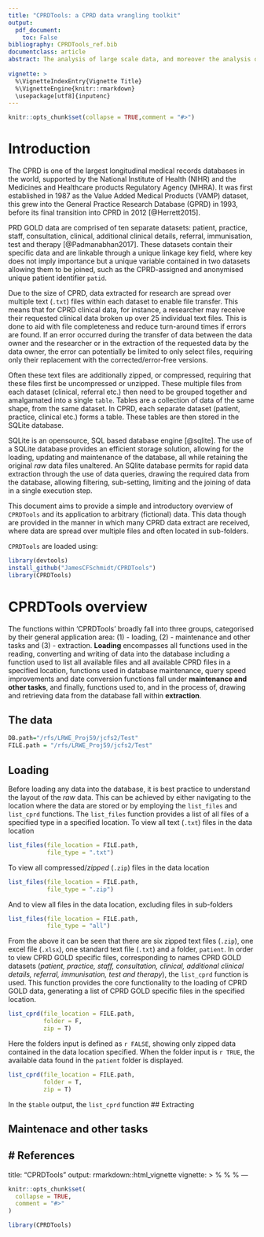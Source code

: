 ```yaml
---
title: "CPRDTools: a CPRD data wrangling toolkit"
output: 
  pdf_document:
    toc: False
bibliography: CPRDTools_ref.bib
documentclass: article
abstract: The analysis of large scale data, and moreover the analysis of large scale electronic health records data is become more commonplace. The ease and ability of modern data generation and capture means there is the potential across almost all industries to capture more data now, than ever before and that equates to large data resources, with CPRD no exception. These large data resources, as attractive and appealing as they may be to researchers, pose a significant problem - how to manage all that data? CPRDTools is a collection of wrapper R functions intended to simplify the loading, extraction and management of Clinical Practice Research Datalink (CPRD) GOLD specific and associated electgronic health records data. Allowing for the loading of CPRD and non-CPRD data into a SQLite based database, providing an efficient, secure and updatable repository for the data, keeing the origional source files intact. Through data queries, user-defined data are drawn allowing for subsetting, joining and filtering in a signle step, creating alaysis ready data.
    
vignette: >
  %\VignetteIndexEntry{Vignette Title}
  %\VignetteEngine{knitr::rmarkdown}
  \usepackage[utf8]{inputenc}
---
```


```r
knitr::opts_chunk$set(collapse = TRUE,comment = "#>")
```

# Introduction

The CPRD is one of the largest longitudinal medical records databases in the world, supported by the National Institute of Health (NIHR) and the Medicines and Healthcare products Regulatory Agency (MHRA). It was first established in 1987 as the Value Added Medical Products (VAMP) dataset, this grew into the General Practice Research Database (GPRD) in 1993, before its final transition into CPRD in 2012 [@Herrett2015].

PRD GOLD data are comprised of ten separate datasets: patient, practice, staff, consultation, clinical, additional clinical details, referral, immunisation, test and therapy [@Padmanabhan2017]. These datasets contain their specific data and are linkable through a unique linkage key field, where key does not imply importance but a unique variable contained in two datasets allowing them to be joined, such as the CPRD-assigned and anonymised unique patient identifier `patid`.

Due to the size of CPRD, data extracted for research are spread over multiple text (`.txt`) files within each dataset to enable file transfer. This means that for CPRD clinical data, for instance, a researcher may receive their requested clinical data broken up over 25 individual text files. This is done to aid with file completeness and reduce turn-around times if errors are found. If an error occurred during the transfer of data between the data owner and the researcher or in the extraction of the requested data by the data owner, the error can potentially be limited to only select files, requiring only their replacement with the corrected/error-free versions. 

Often these text files are additionally zipped, or compressed, requiring that these files first be uncompressed or unzipped. These multiple files from each dataset (clinical, referral etc.) then need to be grouped together and amalgamated into a single `table`. Tables are a collection of data of the same shape, from the same dataset. In CPRD, each separate dataset (patient, practice, clinical etc.) forms a table. These tables are then stored in the SQLite database.

SQLite is an opensource, SQL based database engine [@sqlite]. The use of a SQLite database provides an efficient storage solution, allowing for the loading, updating and maintenance of the database, all while retaining the original *raw* data files unaltered. An SQlite database permits for rapid data extraction through the use of data queries, drawing the required data from the database, allowing filtering, sub-setting, limiting and the joining of data in a single execution step.   

This document aims to provide a simple and introductory overview of `CPRDTools` and its application to arbitrary (fictional) data. This data though are provided in the manner in which many CPRD data extract are received, where data are spread over multiple files and often located in sub-folders.

`CPRDTools` are loaded using:
```r
library(devtools)
install_github("JamesCFSchmidt/CPRDTools")
library(CPRDTools)
```

# CPRDTools overview

The functions within 'CPRDTools' broadly fall into three groups, categorised by their general application area: (1) - loading, (2) - maintenance and other tasks and (3) - extraction. **Loading** encompasses all functions used in the reading, converting and writing of data into the database including a function used to list all available files and all available CPRD files in a specified location, functions used in database maintenance, query speed improvements and date conversion functions fall under **maintenance and other tasks**, and finally, functions used to, and in the process of, drawing and retrieving data from the database fall within **extraction**.

## The data

```r
DB.path="/rfs/LRWE_Proj59/jcfs2/Test"
FILE.path = "/rfs/LRWE_Proj59/jcfs2/Test"
```

## Loading
Before loading any data into the database, it is best practice to understand the layout of the *raw* data. This can be achieved by either navigating to the location where the data are stored or by employing the `list_files` and `list_cprd` functions. 
The `list_files` function provides a list of all files of a specified type in a specified location. To view all text (`.txt`) files in the data location
```r
list_files(file_location = FILE.path,
           file_type = ".txt")
```
To view all compressed/*zipped* (`.zip`) files in the data location
```r
list_files(file_location = FILE.path,
           file_type = ".zip")
```           
And to view all files in the data location, excluding files in sub-folders
```r
list_files(file_location = FILE.path,
           file_type = "all")
```

From the above it can be seen that there are six zipped text files (`.zip`), one excel file (`.xlsx`), one standard text file (`.txt`) and a folder, `patient`.
In order to view CPRD GOLD specific files, corresponding to names CPRD GOLD datasets (*patient, practice, staff, consultation, clinical, additional clinical details, referral, immunisation, test and therapy*), the `list_cprd` function is used. This function provides the core functionality to the loading of CPRD GOLD data, generating a list of CPRD GOLD specific files in the specified location.
```r
list_cprd(file_location = FILE.path,
          folder = F, 
          zip = T)
```
Here the folders input is defined as `r FALSE`, showing only zipped data contained in the data location specified. When the folder input is `r TRUE`, the available data found in the `patient` folder is displayed.
```r
list_cprd(file_location = FILE.path,
          folder = T, 
          zip = T)
```
In the `$table` output, the `list_cprd` function 
## Extracting

## Maintenace and other tasks

# References
---
title: "CPRDTools"
output: rmarkdown::html_vignette
vignette: >
  %\VignetteIndexEntry{CPRDTools}
  %\VignetteEngine{knitr::rmarkdown}
  %\VignetteEncoding{UTF-8}
---

```r
knitr::opts_chunk$set(
  collapse = TRUE,
  comment = "#>"
)
```

```r
library(CPRDTools)
```
